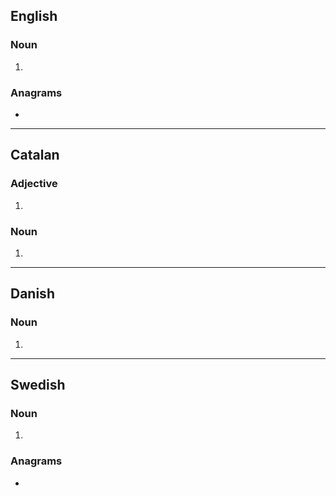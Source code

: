 {{also|Regents|régents}}
==English==

===Noun===
{{head|en|noun form}}

# {{plural of|en|regent}}

===Anagrams===
* {{anagrams|en|a=eegnrst|Engerts|Genters|Sergent|Stegner|Stenger|gerents}}

----

==Catalan==

===Adjective===
{{head|ca|adjective form}}

# {{masculine plural of|ca|regent}}

===Noun===
{{head|ca|noun form}}

# {{plural of|ca|regent}}

----

==Danish==

===Noun===
{{head|da|noun form}}

# {{inflection of|da|regent||indef|gen|s}}

----

==Swedish==

===Noun===
{{head|sv|noun form}}

# {{sv-noun-form-indef-gen|regent}}

===Anagrams===
* {{anagrams|sv|a=eegnrst|regnets}}